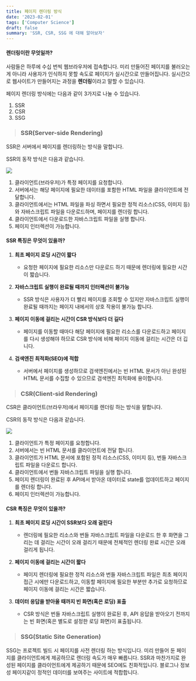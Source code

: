 ```yaml
---
title: 페이지 렌더링 방식
date: '2023-02-01'
tags: ['Computer Science']
draft: false
summary: 'SSR, CSR, SSG 에 대해 알아보자'
---
```


#### 렌더링이란 무엇일까?

사람들은 하루에 수십 번씩 웹브라우저에 접속합니다. 미리 만들어진 페이지를 불러오는 게 아니라 사용자가 인식하지 못할 속도로 페이지가 실시간으로 만들어집니다. 실시간으로 웹사이트가 만들어지는 과정을 **렌더링**이라고 말할 수 있습니다.

페이지 렌더링 방식에는 다음과 같이 3가지로 나눌 수 있습니다.

1. SSR
2. CSR
3. SSG

> ### SSR(Server-side Rendering)

SSR은 서버에서 페이지를 렌더링하는 방식을 말합니다.

SSR의 동작 방식은 다음과 같습니다.

![](/static/images/ssr.png)

1. 클라이언트(브라우저)가 특정 페이지를 요청합니다.
2. 서버에서는 해당 페이지에 필요한 데이터를 포함한 HTML 파일을 클라이언트에 전달합니다.
3. 클라이언트에서는 HTML 파일을 파싱 하면서 필요한 정적 리소스(CSS, 이미지 등)와 자바스크립트 파일을 다운로드하며, 페이지를 렌더링 합니다.
4. 클라이언트에서 다운로드한 자바스크립트 파일을 실행 합니다.
5. 페이지 인터렉션이 가능합니다.

#### SSR 특징은 무엇이 있을까?

1. **최초 페이지 로딩 시간이 짧다**

   - 요청한 페이지에 필요한 리소스만 다운로드 하기 때문에 렌더링에 필요한 시간이 짧습니다.

2. **자바스크립트 실행이 완료될 때까지 인터렉션이 불가능**

   - SSR 방식은 사용자가 더 빨리 페이지를 조회할 수 있지만 자바스크립트 실행이 완료될 때까지는 페이지 내에서의 상호 작용이 불가능 합니다.

3. **페이지 이동에 걸리는 시간이 CSR 방식보다 더 길다**

   - 페이지를 이동할 때마다 해당 페이지에 필요한 리소스를 다운로드하고 페이지를 다시 생성해야 하므로 CSR 방식에 비해 페이지 이동에 걸리는 시간은 더 깁니다.

4. **검색엔진 최적화(SEO)에 적합**
   - 서버에서 페이지를 생성하므로 검색엔진에서는 빈 HTML 문서가 아닌 완성된 HTML 문서를 수집할 수 있으므로 검색엔진 최적화에 용이합니다.

> ### CSR(Client-sid Rendering)

CSR은 클라이언트(브라우저)에서 페이지를 렌더링 하는 방식을 말합니다.

CSR의 동작 방식은 다음과 같습니다.

![](/static/images/csr.png)

1. 클라이언트가 특정 페이지를 요청합니다.
2. 서버에서는 빈 HTML 문서를 클라이언트에 전달 합니다.
3. 클라이언트가 HTML 문서에 포함된 정적 리소스(CSS, 이미지 등), 번들 자바스크립트 파일을 다운로드 합니다.
4. 클라이언트에서 번들 자바스크립트 파일을 실행 합니다.
5. 페이지 렌더링이 완료된 후 API에서 받아온 데이터로 state를 업데이트하고 페이지를 렌더링 합니다.
6. 페이지 인터렉션이 가능합니다.

#### CSR 특징은 무엇이 있을까?

1. **최초 페이지 로딩 시간이 SSR보다 오래 걸린다**

   - 렌더링에 필요한 리소스와 번들 자바스크립트 파일을 다운로드 한 후 화면을 그리는 데 걸리는 시간이 오래 걸리기 때문에 전체적인 렌더링 완료 시간은 오래 걸리게 됩니다.

2. **페이지 이동에 걸리는 시간이 짧다**

   - 페이지 렌더링에 필요한 정적 리소스와 번들 자바스크립트 파일은 최초 페이지 접근 시에만 다운로드하고, 이동할 페이지에 필요한 부분만 추가로 요청하므로 페이지 이동에 걸리는 시간은 짧습니다.

3. **데이터 응답을 받아올 때까지 빈 화면(혹은 로딩) 표출**
   - CSR 방식은 번들 자바스크립트 실행이 완료된 후, API 응답을 받아오기 전까지는 빈 화면(혹은 별도로 설정한 로딩 화면)이 표출됩니다.

> ### SSG(Static Site Generation)

SSG는 프로젝트 빌드 시 페이지를 사전 렌더링 하는 방식입니다.
미리 만들어 둔 페이지를 클라이언트에게 제공하므로 렌더링 속도가 매우 빠릅니다.
SSR과 마찬가지로 완성된 페이지를 클라이언트에게 제공하기 때문에 SEO에도 친화적입니다.
블로그나 정보성 페이지같이 정적인 데이터를 보여주는 사이트에 적합합니다.
